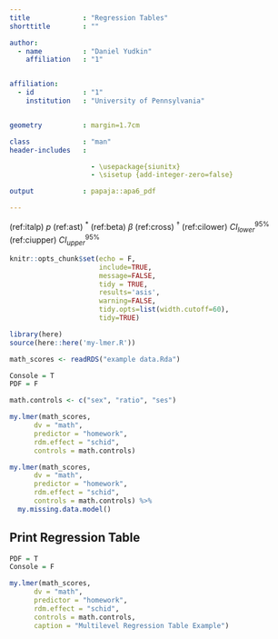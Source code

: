 ```yaml
---
title             : "Regression Tables"
shorttitle        : ""

author:
  - name          : "Daniel Yudkin"
    affiliation   : "1"


affiliation:
  - id            : "1"
    institution   : "University of Pennsylvania"


geometry          : margin=1.7cm

class             : "man"
header-includes   :

                    - \usepackage{siunitx}
                    - \sisetup {add-integer-zero=false}

output            : papaja::apa6_pdf

---
```


(ref:italp) _p_
(ref:ast) $^*$
(ref:beta) $\beta$
(ref:cross) $^\dagger$
(ref:cilower) $CI^{95\%}_{lower}$
(ref:ciupper) $CI^{95\%}_{upper}$

```r
knitr::opts_chunk$set(echo = F, 
                      include=TRUE, 
                      message=FALSE, 
                      tidy = TRUE, 
                      results='asis', 
                      warning=FALSE, 
                      tidy.opts=list(width.cutoff=60),
                      tidy=TRUE)
```

```r
library(here)
source(here::here('my-lmer.R'))

math_scores <- readRDS("example data.Rda")

```

```r
Console = T
PDF = F
```

```r
math.controls <- c("sex", "ratio", "ses")

```

```r
my.lmer(math_scores, 
      dv = "math", 
      predictor = "homework", 
      rdm.effect = "schid",
      controls = math.controls)

my.lmer(math_scores, 
      dv = "math", 
      predictor = "homework", 
      rdm.effect = "schid",
      controls = math.controls) %>% 
  my.missing.data.model()

```


## Print Regression Table
```r

PDF = T
Console = F

my.lmer(math_scores, 
      dv = "math", 
      predictor = "homework", 
      rdm.effect = "schid",
      controls = math.controls,
      caption = "Multilevel Regression Table Example")

```

